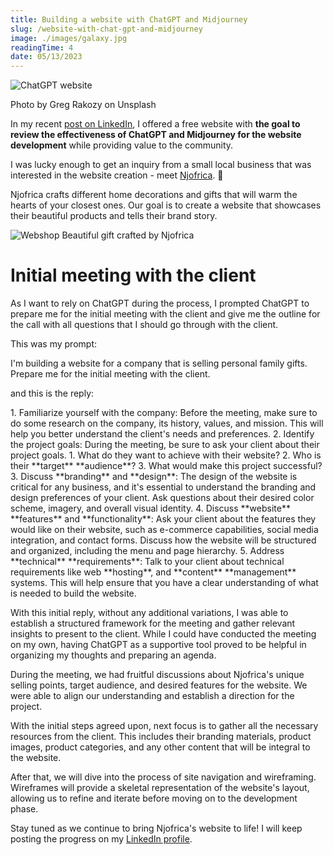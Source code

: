 ```yaml
---
title: Building a website with ChatGPT and Midjourney
slug: /website-with-chat-gpt-and-midjourney
image: ./images/galaxy.jpg
readingTime: 4
date: 05/13/2023
---
```


<Intro
  title={props.pageContext.frontmatter.title}
  readingTime={props.pageContext.frontmatter.readingTime}
  date={props.pageContext.frontmatter.date}
/>

![ChatGPT website](./images/galaxy.jpg)

<PhotoCaption>Photo by Greg Rakozy on Unsplash</PhotoCaption>

In my recent [post on LinkedIn](https://www.linkedin.com/posts/davinci2015_attention-all-entrepreneurs-and-business-activity-7054860124821106688-Jrwa?utm_source=share&utm_medium=member_desktop), I offered a free website with 
**the goal to review the effectiveness of ChatGPT and Midjourney for the website development** while providing value to the community.

I was lucky enough to get an inquiry from a small local business that was interested in the website creation - meet [Njofrica](https://www.instagram.com/studio.njofrica). 🤩

Njofrica crafts different home decorations and gifts that will warm the hearts of your closest ones.
Our goal is to create a website that showcases their beautiful products and tells their brand story.

![Webshop](./images/website-with-chat-gpt/njofrica-gift.jpeg)
<PhotoCaption>Beautiful gift crafted by Njofrica</PhotoCaption>

# Initial meeting with the client

As I want to rely on ChatGPT during the process, I prompted ChatGPT to prepare me for the initial meeting with the client and give me the outline for the call with all questions that I should go through with the client.

This was my prompt:

<Quote>
  I'm building a website for a company that is selling personal family gifts.
  Prepare me for the initial meeting with the client.
</Quote>

and this is the reply:

<Quote>
1. Familiarize yourself with the company: Before the meeting, make sure to do some research on the company, its history, values, and mission. This will help you better understand the client's needs and preferences.
2. Identify the project goals: During the meeting, be sure to ask your client about their project goals.
   1. What do they want to achieve with their website?
   2. Who is their **target** **audience**?
   3. What would make this project successful?
3. Discuss **branding** and **design**: The design of the website is critical for any business, and it's essential to understand the branding and design preferences of your client. Ask questions about their desired color scheme, imagery, and overall visual identity.
4. Discuss **website** **features** and **functionality**: Ask your client about the features they would like on their website, such as e-commerce capabilities, social media integration, and contact forms. Discuss how the website will be structured and organized, including the menu and page hierarchy.
5. Address **technical** **requirements**: Talk to your client about technical requirements like web **hosting**, and **content** **management** systems. This will help ensure that you have a clear understanding of what is needed to build the website.
</Quote>

With this initial reply, without any additional variations, I was able to establish a structured framework for the meeting and gather relevant insights to present to the client.
While I could have conducted the meeting on my own, having ChatGPT as a supportive tool proved to be helpful in organizing my thoughts and preparing an agenda.

During the meeting, we had fruitful discussions about Njofrica's unique selling points, target audience, and desired features for the website.
We were able to align our understanding and establish a direction for the project.

With the initial steps agreed upon, next focus is to gather all the necessary resources from the client.
This includes their branding materials, product images, product categories, and any other content that will be integral to the website.

After that, we will dive into the process of site navigation and wireframing.
Wireframes will provide a skeletal representation of the website's layout, allowing us to refine and iterate before moving on to the development phase.

Stay tuned as we continue to bring Njofrica's website to life! 
I will keep posting the progress on my [LinkedIn profile](https://www.linkedin.com/in/davinci2015).
